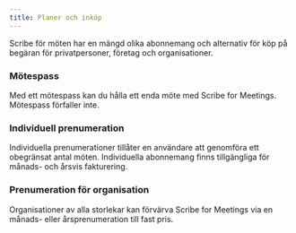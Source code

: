 ```yaml
---
title: Planer och inköp
---
```



Scribe för möten har en mängd olika abonnemang och alternativ för köp på begäran för privatpersoner, företag och organisationer.

### Mötespass

Med ett mötespass kan du hålla ett enda möte med Scribe for Meetings. Mötespass förfaller inte.

### Individuell prenumeration

Individuella prenumerationer tillåter en användare att genomföra ett obegränsat antal möten. Individuella abonnemang finns tillgängliga för månads- och årsvis fakturering.

### Prenumeration för organisation

Organisationer av alla storlekar kan förvärva Scribe for Meetings via en månads- eller årsprenumeration till fast pris.